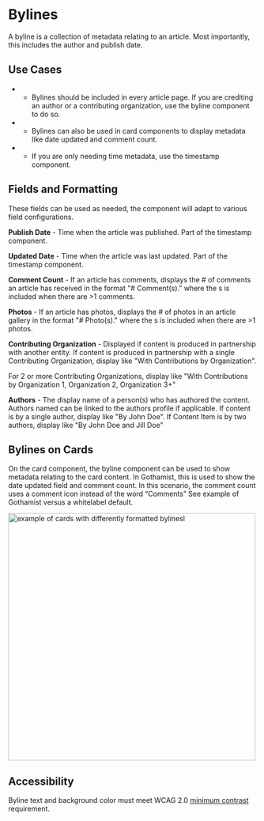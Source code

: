 
<Meta title="Components/Molecules/Byline" />


# Bylines


A byline is a collection of metadata relating to an article. Most importantly, this includes the author and publish date.

## Use Cases

-   - Bylines should be included in every article page. If you are crediting an author or a contributing organization, use the byline component to do so.
    
-   - Bylines can also be used in card components to display metadata like date updated and comment count.
    
-   - If you are only needing time metadata, use the timestamp component.
    

## Fields and Formatting

These fields can be used as needed, the component will adapt to various field configurations.

  

**Publish Date** - Time when the article was published. Part of the timestamp component.

  
**Updated Date** - Time when the article was last updated. Part of the timestamp component.

  

**Comment Count** - If an article has comments, displays the # of comments an article has received in the format "# Comment(s)." where the s is included when there are >1 comments.

  

**Photos** - If an article has photos, displays the # of photos in an article gallery in the format "# Photo(s)." where the s is included when there are >1 photos.

  

**Contributing Organization** - Displayed if content is produced in partnership with another entity. If content is produced in partnership with a single Contributing Organization, display like "With Contributions by Organization".

For 2 or more Contributing Organizations, display like "With Contributions by Organization 1, Organization 2, Organization 3+"

  

**Authors** - The display name of a person(s) who has authored the content. Authors named can be linked to the authors profile if applicable. If content is by a single  author, display like "By John Doe". If Content Item is by two  authors, display like "By John Doe and Jill Doe"

## Bylines on Cards

On the card component, the byline component can be used to show metadata relating to the card content. In Gothamist, this is used to show the date updated field and comment count. In this scenario, the comment count uses a comment icon instead of the word “Comments” See example of Gothamist versus a whitelabel default.

<img alt="example of cards with differently formatted bylinesl" src="./images/Molecules-Bylines-Cards.png" width="500" />


## Accessibility
    
Byline text and background color must meet WCAG 2.0 [minimum contrast](https://www.w3.org/WAI/WCAG21/Understanding/contrast-minimum.html) requirement.
